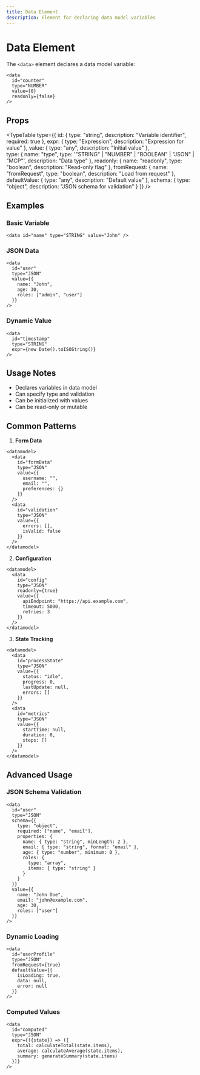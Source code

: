 ```yaml
---
title: Data Element
description: Element for declaring data model variables
---
```


# Data Element

The `<data>` element declares a data model variable:

```mdx
<data 
  id="counter"
  type="NUMBER"
  value={0}
  readonly={false}
/>
```

## Props

<TypeTable type={{
    id: {
      type: "string",
      description: "Variable identifier",
      required: true
    },
    expr: {
      type: "Expression",
      description: "Expression for value"
    },
    value: {
      type: "any",
      description: "Initial value"
    },    
    type: {
      name: "type",
      type: '"STRING" | "NUMBER" | "BOOLEAN" | "JSON" | "MCP"',
      description: "Data type"
    },
    readonly: {
      name: "readonly",
      type: "boolean",
      description: "Read-only flag"
    },
    fromRequest: {
      name: "fromRequest",
      type: "boolean",
      description: "Load from request"
    },
    defaultValue: {
      type: "any",
      description: "Default value"
    },
    schema: {
      type: "object",
      description: "JSON schema for validation"
    }
  }} />

## Examples

### Basic Variable

```mdx
<data id="name" type="STRING" value="John" />
```

### JSON Data

```mdx
<data 
  id="user"
  type="JSON"
  value={{
    name: "John",
    age: 30,
    roles: ["admin", "user"]
  }}
/>
```

### Dynamic Value

```mdx
<data 
  id="timestamp"
  type="STRING"
  expr={new Date().toISOString()}
/>
```

## Usage Notes

- Declares variables in data model
- Can specify type and validation
- Can be initialized with values
- Can be read-only or mutable

## Common Patterns

1. **Form Data**
```mdx
<datamodel>
  <data 
    id="formData" 
    type="JSON"
    value={{
      username: "",
      email: "",
      preferences: {}
    }}
  />
  <data 
    id="validation"
    type="JSON"
    value={{
      errors: [],
      isValid: false
    }}
  />
</datamodel>
```

2. **Configuration**
```mdx
<datamodel>
  <data 
    id="config"
    type="JSON"
    readonly={true}
    value={{
      apiEndpoint: "https://api.example.com",
      timeout: 5000,
      retries: 3
    }}
  />
</datamodel>
```

3. **State Tracking**
```mdx
<datamodel>
  <data 
    id="processState"
    type="JSON"
    value={{
      status: "idle",
      progress: 0,
      lastUpdate: null,
      errors: []
    }}
  />
  <data 
    id="metrics"
    type="JSON"
    value={{
      startTime: null,
      duration: 0,
      steps: []
    }}
  />
</datamodel>
```

## Advanced Usage

### JSON Schema Validation

```mdx
<data 
  id="user"
  type="JSON"
  schema={{
    type: "object",
    required: ["name", "email"],
    properties: {
      name: { type: "string", minLength: 2 },
      email: { type: "string", format: "email" },
      age: { type: "number", minimum: 0 },
      roles: {
        type: "array",
        items: { type: "string" }
      }
    }
  }}
  value={{
    name: "John Doe",
    email: "john@example.com",
    age: 30,
    roles: ["user"]
  }}
/>
```

### Dynamic Loading

```mdx
<data 
  id="userProfile"
  type="JSON"
  fromRequest={true}
  defaultValue={{
    isLoading: true,
    data: null,
    error: null
  }}
/>
```

### Computed Values

```mdx
<data 
  id="computed"
  type="JSON"
  expr={({state}) => ({
    total: calculateTotal(state.items),
    average: calculateAverage(state.items),
    summary: generateSummary(state.items)
  })}
/>

